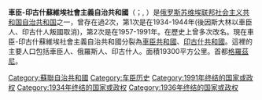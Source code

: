 {{expand|time=2015-02-16T16:41:54+00:00}}
{{unreferenced|time=2015-02-16T16:41:54+00:00}}
{{Infobox former subdivision
|native_name=Нохч-ГІалгІайн ACCP<br/>Чечено-Ингушская ACCP<br/>Нохч-Гӏалгӏай ACCP
|conventional_long_name=車臣-印古什蘇維埃社會主義自治共和國
|common_name=车臣-印古什苏维埃社会主义自治共和国
|subdivision=[[苏维埃社会主义自治共和国|自治共和国]]
|nation=[[俄罗斯苏维埃联邦社会主义共和国|俄罗斯苏维埃联邦社会主义共和国]]
|life_span=1936–1944<br/>1957–1991
|p1 =車臣-印古什自治州
|flag_p1 = Flag of the Russian Soviet Federative Socialist Republic.svg
|s1 = 伊奇克里亞車臣共和國
|flag_s1 = Flag of Chechen Republic of Ichkeria.svg
|s2 = 印古什共和国
|flag_s2 = Flag of Russia (1991–1993).svg
|image_flag = Flag of Chechen-Ingush ASSR 1978.svg
|image_coat = Emblem of the Chechen-Ingush ASSR.png
|national_anthem =我的車臣-印古什<br/><small>Чечено-Ингушетия Моя</small><br/><center>[[File:Гимн_Чечено-Ингушской_АССР_Чечено-Ингушетия_моя_(_Rus_sub_)-HQ.ogg|File:Гимн Чечено-Ингушской АССР Чечено-Ингушетия моя ( Rus sub )-HQ.ogg]]</center>
|image_map = Soviet Caucasus map.svg
|image_map_caption =蘇聯治下[[高加索|高加索]]地圖<br/>包含車臣-印古什蘇維埃社會主義自治共和國位置
|capital = 格羅茲尼
|government_type = 
|title_leader = |leader1 = |year_leader1 = 
|era = 20世紀
|event_start = [[印古什自治州|印古什自治州]]、[[車臣自治州|車臣自治州]]合併
|year_start =1934年
|date_start=1月
|event1 = 宣布主權
|date_event1 = 11月
|year_event1 = 1990年
|event_end = 宣布獨立
|year_end = 1991年
|date_end = 5月
|today={{flag|Russia}}
}}
'''車臣-印古什蘇維埃社會主義自治共和國'''（{{lang-ce|Нохч-ГІалгІайн Автономнин Советски Социалистически Республика}}；{{lang-ru|Чече́но-Ингу́шская Автономная Советская Социалистическая Республика}}, {{lang-inh|Нохч-Гӏалгӏай Автономни Советски Социалистически Республика}}）是[[俄罗斯苏维埃联邦社会主义共和国|俄罗斯苏维埃联邦社会主义共和国]][[苏维埃社会主义自治共和国|自治共和国]]之一，曾存在過2次，第1次是在1934-1944年(後因斯大林以車臣人、印古什人叛國取消)，第2次是在1957-1991年。在歷史上曾多次改名。現在車臣-印古什蘇維埃社會主義自治共和國分裂為[[車臣共和國|車臣共和國]]、[[印古什共和國|印古什共和國]]。這裡的主要人口包括車臣人、俄羅斯人、印古什人。面積19300平方公里。首都[[格羅茲尼|格羅茲尼]]。
{{蘇聯自治共和國}}
{{車臣}}
[[Category:蘇聯自治共和國|Category:蘇聯自治共和國]]
[[Category:车臣历史|Category:车臣历史]]
[[Category:1991年终结的国家或政权|Category:1991年终结的国家或政权]]
[[Category:1934年终结的国家或政权|Category:1934年终结的国家或政权]]
[[Category:1936年终结的国家或政权|Category:1936年终结的国家或政权]]